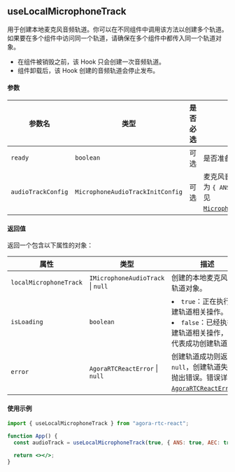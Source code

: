 ## useLocalMicrophoneTrack

用于创建本地麦克风音频轨道。你可以在不同组件中调用该方法以创建多个轨道。如果要在多个组件中访问同一个轨道，请确保在多个组件中都传入同一个轨道对象。

- 在组件被销毁之前，该 Hook 只会创建一次音频轨道。
- 组件卸载后，该 Hook 创建的音频轨道会停止发布。

#### 参数

| 参数名             | 类型                             | 是否必选 | 描述                                                                                                                                                                        |
| ------------------ | -------------------------------- | -------- | --------------------------------------------------------------------------------------------------------------------------------------------------------------------------- |
| `ready`            | `boolean`                        | 可选     | 是否准备好创建轨道，默认为 `true`。                                                                                                                                         |
| `audioTrackConfig` | `MicrophoneAudioTrackInitConfig` | 可选     | 麦克风音频轨道的初始化配置，默认为 `{ ANS: true, AEC: true }`。详见 [`MicrophoneAudioTrackInitConfig`](/api-ref/rtc/react/interfaces/microphoneaudiotrackinitconfig.html)。 |

#### 返回值

返回一个包含以下属性的对象：

| 属性                   | 类型                                          | 描述                                                                                                                                                                     |
| ---------------------- | --------------------------------------------- | ------------------------------------------------------------------------------------------------------------------------------------------------------------------------ |
| `localMicrophoneTrack` | `IMicrophoneAudioTrack` &VerticalLine; `null` | 创建的本地麦克风音频轨道对象。                                                                                                                                           |
| `isLoading`            | `boolean`                                     | <li>`true`：正在执行创建轨道相关操作。</li><li>`false`：已经执行创建轨道相关操作，但不代表成功创建轨道。</li>                                                            |
| `error`                | `AgoraRTCReactError` &VerticalLine; `null`    | 创建轨道成功则返回 `null`，创建轨道失败则抛出错误。错误详见 [`AgoraRTCReactError`](https://doc.shengwang.cn/api-ref/rtc/react/react-sdk/data-types#agorartcreacterror)。 |

#### 使用示例

```jsx
import { useLocalMicrophoneTrack } from "agora-rtc-react";

function App() {
  const audioTrack = useLocalMicrophoneTrack(true, { ANS: true, AEC: true });

  return <></>;
}
```
